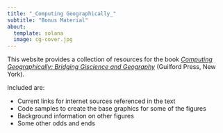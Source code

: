 ```yaml
---
title: "_Computing Geographically_"
subtitle: "Bonus Material"
about:
  template: solana
  image: cg-cover.jpg
---
```


This website provides a collection of resources for the book [_Computing Geographically: Bridging Giscience and Geography_](https://www.guilford.com/books/Computing-Geographically/David-O'Sullivan/9781462553938) (Guilford Press, New York).

Included are:

+ Current links for internet sources referenced in the text
+ Code samples to create the base graphics for some of the figures
+ Background information on other figures
+ Some other odds and ends
